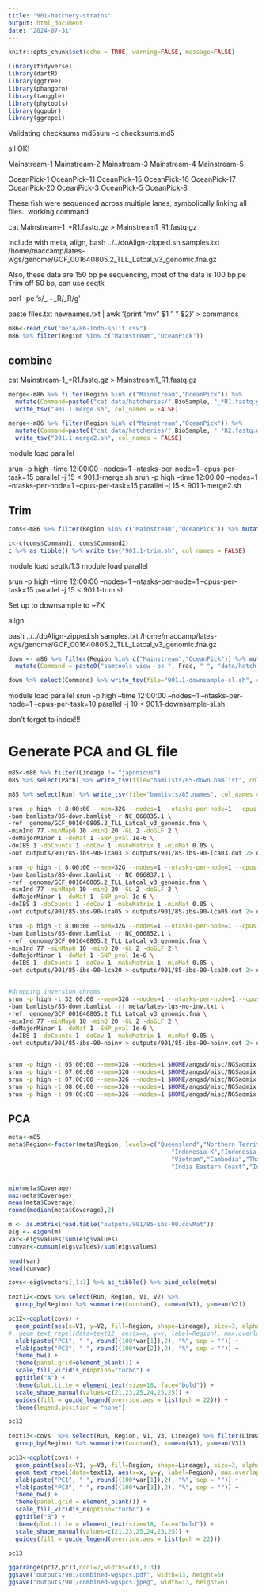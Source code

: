 ```yaml
---
title: "901-hatchery-strains"
output: html_document
date: "2024-07-31"
---
```


```r
knitr::opts_chunk$set(echo = TRUE, warning=FALSE, message=FALSE)
```


```r
library(tidyverse)
library(dartR)
library(ggtree)
library(phangorn)
library(tanggle)
library(phytools)
library(ggpubr)
library(ggrepel)
```

Validating checksums
md5sum -c checksums.md5

all OK!     

Mainstream-1 Mainstream-2 Mainstream-3 Mainstream-4 Mainstream-5

OceanPick-1 OceanPick-11 OceanPick-15 OceanPick-16 OceanPick-17 OceanPick-20 OceanPick-3 OceanPick-5 OceanPick-8

These fish were sequenced across multiple lanes, symbolically linking all files.. 
working command

 cat Mainstream-1_*R1.fastq.gz > Mainstream1_R1.fastq.gz 

Include with meta, align,
 bash ../../doAlign-zipped.sh samples.txt /home/maccamp/lates-wgs/genome/GCF_001640805.2_TLL_Latcal_v3_genomic.fna.gz

Also, these data are 150 bp pe sequencing, most of the data is 100 bp pe
Trim off 50 bp, can use seqtk

perl -pe 's/_\d+.+_R/_R/g' 

paste files.txt newnames.txt | awk '{print "mv " $1 " " $2}' > commands

```r
m86<-read_csv("meta/86-Indo-split.csv")
m86 %>% filter(Region %in% c("Mainstream","OceanPick"))
```
## combine
 cat Mainstream-1_*R1.fastq.gz > Mainstream1_R1.fastq.gz 

```r
merge<-m86 %>% filter(Region %in% c("Mainstream","OceanPick")) %>% 
  mutate(Command=paste0("cat data/hatcheries/",BioSample, "_*R1.fastq.gz > data/hatcheries/", Run, "_R1.fastq.gz")) %>% select(Command) %>%
  write_tsv("901.1-merge.sh", col_names = FALSE)

merge<-m86 %>% filter(Region %in% c("Mainstream","OceanPick")) %>% 
  mutate(Command=paste0("cat data/hatcheries/",BioSample, "_*R2.fastq.gz > data/hatcheries/", Run, "_R2.fastq.gz")) %>% select(Command) %>%
  write_tsv("901.1-merge2.sh", col_names = FALSE)
```

module load parallel

srun -p high --time 12:00:00 --nodes=1 --ntasks-per-node=1 --cpus-per-task=15 parallel -j 15 < 901.1-merge.sh
srun -p high --time 12:00:00 --nodes=1 --ntasks-per-node=1 --cpus-per-task=15 parallel -j 15 < 901.1-merge2.sh


## Trim   

```r
coms<-m86 %>% filter(Region %in% c("Mainstream","OceanPick")) %>% mutate(Command1=paste0("seqtk trimfq -e 50 data/hatcheries/", Run, "_R1.fastq.gz | gzip > data/hatch-trim/", Run, "_R1.fastq.gz")) %>% mutate(Command2=paste0("seqtk trimfq -e 50 data/hatcheries/", Run, "_R2.fastq.gz | gzip > data/hatch-trim/", Run, "_R2.fastq.gz")) %>% select(Command1, Command2)

c<-c(coms$Command1, coms$Command2)
c %>% as_tibble() %>% write_tsv("901.1-trim.sh", col_names = FALSE)
```

module load seqtk/1.3 
module load parallel

srun -p high --time 12:00:00 --nodes=1 --ntasks-per-node=1 --cpus-per-task=15 parallel -j 15 < 901.1-trim.sh

Set up to downsample to ~7X 

align.    

 bash ../../doAlign-zipped.sh samples.txt /home/maccamp/lates-wgs/genome/GCF_001640805.2_TLL_Latcal_v3_genomic.fna.gz


```r
down <- m86 %>% filter(Region %in% c("Mainstream","OceanPick")) %>% mutate(Frac=7/Coverage) %>% 
  mutate(Command = paste0("samtools view -bs ", Frac, " ", "data/hatch-trim/",Run,".sort.flt.bam", " > ", "/home/maccamp/lates-wgs/data/downsample/", Run, ".reduced.bam"))

down %>% select(Command) %>% write_tsv(file="901.1-downsample-sl.sh", col_names = FALSE)
```

module load parallel
srun -p high --time 12:00:00 --nodes=1 --ntasks-per-node=1 --cpus-per-task=10 parallel -j 10 < 901.1-downsample-sl.sh

don't forget to index!!!


# Generate PCA and GL file

```r
m85<-m86 %>% filter(Lineage != "japonicus") 
m85 %>% select(Path) %>% write_tsv(file="bamlists/85-down.bamlist", col_names = FALSE)

m85 %>% select(Run) %>% write_tsv(file="bamlists/85.names", col_names = FALSE)
```

```sh
srun -p high -t 8:00:00 --mem=32G --nodes=1 --ntasks-per-node=1 --cpus-per-task=12 $HOME/angsd/angsd -P 12  \
-bam bamlists/85-down.bamlist -r NC_066835.1 \
-ref  genome/GCF_001640805.2_TLL_Latcal_v3_genomic.fna \
-minInd 77 -minMapQ 10 -minQ 20 -GL 2 -doGLF 2 \
-doMajorMinor 1 -doMaf 1 -SNP_pval 1e-6 \
-doIBS 1 -doCounts 1 -doCov 1 -makeMatrix 1 -minMaf 0.05 \
-out outputs/901/85-ibs-90-lca03 > outputs/901/85-ibs-90-lca03.out 2> outputs/901/85-ibs-90-lca03.err &

srun -p high -t 8:00:00 --mem=32G --nodes=1 --ntasks-per-node=1 --cpus-per-task=12 $HOME/angsd/angsd -P 12  \
-bam bamlists/85-down.bamlist -r NC_066837.1 \
-ref  genome/GCF_001640805.2_TLL_Latcal_v3_genomic.fna \
-minInd 77 -minMapQ 10 -minQ 20 -GL 2 -doGLF 2 \
-doMajorMinor 1 -doMaf 1 -SNP_pval 1e-6 \
-doIBS 1 -doCounts 1 -doCov 1 -makeMatrix 1 -minMaf 0.05 \
-out outputs/901/85-ibs-90-lca05 > outputs/901/85-ibs-90-lca05.out 2> outputs/901/85-ibs-90-lca05.err &

srun -p high -t 8:00:00 --mem=32G --nodes=1 --ntasks-per-node=1 --cpus-per-task=12 $HOME/angsd/angsd -P 12  \
-bam bamlists/85-down.bamlist -r NC_066852.1 \
-ref  genome/GCF_001640805.2_TLL_Latcal_v3_genomic.fna \
-minInd 77 -minMapQ 10 -minQ 20 -GL 2 -doGLF 2 \
-doMajorMinor 1 -doMaf 1 -SNP_pval 1e-6 \
-doIBS 1 -doCounts 1 -doCov 1 -makeMatrix 1 -minMaf 0.05 \
-out outputs/901/85-ibs-90-lca20 > outputs/901/85-ibs-90-lca20.out 2> outputs/901/85-ibs-90-lca20.err &


#dropping inversion chroms 
srun -p high -t 32:00:00 --mem=32G --nodes=1 --ntasks-per-node=1 --cpus-per-task=12 $HOME/angsd/angsd -P 12  \
-bam bamlists/85-down.bamlist -rf meta/lates-lgs-no-inv.txt \
-ref  genome/GCF_001640805.2_TLL_Latcal_v3_genomic.fna \
-minInd 77 -minMapQ 10 -minQ 20 -GL 2 -doGLF 2 \
-doMajorMinor 1 -doMaf 1 -SNP_pval 1e-6 \
-doIBS 1 -doCounts 1 -doCov 1 -makeMatrix 1 -minMaf 0.05 \
-out outputs/901/85-ibs-90-noinv > outputs/901/85-ibs-90-noinv.out 2> outputs/901/85-ibs-90-noinv.err &


srun -p high -t 05:00:00 --mem=32G --nodes=1 $HOME/angsd/misc/NGSadmix -P 12 -likes outputs/900/85-ibs-90-noinv.beagle.gz -K 2 -o outputs/901/85-K2 &
srun -p high -t 07:00:00 --mem=32G --nodes=1 $HOME/angsd/misc/NGSadmix -P 12 -likes outputs/901/85-ibs-90-noinv.beagle.gz -K 3 -o outputs/901/85-K3 &
srun -p high -t 07:00:00 --mem=32G --nodes=1 $HOME/angsd/misc/NGSadmix -P 12 -likes outputs/901/85-ibs-90-noinv.beagle.gz -K 4 -o outputs/901/85-K4 &
srun -p high -t 08:00:00 --mem=32G --nodes=1 $HOME/angsd/misc/NGSadmix -P 12 -likes outputs/901/85-ibs-90-noinv.beagle.gz -K 5 -o outputs/901/85-K5 &
srun -p high -t 09:00:00 --mem=32G --nodes=1 $HOME/angsd/misc/NGSadmix -P 12 -likes outputs/901/85-ibs-90-noinv.beagle.gz -K 6 -o outputs/901/85-K6 &
```


## PCA

```r
meta<-m85
meta$Region<-factor(meta$Region, levels=c("Queensland","Northern Territory","Papua New Guinea","Mainstream","OceanPick",
                                              "Indonesia-K","Indonesia-SU","Indonesia-SJ","Philippines",
                                              "Vietnam","Cambodia","Thailand", "Bangladesh",
                                              "India Eastern Coast","India Western Coast","Sri Lanka"))


min(meta$Coverage)
max(meta$Coverage)
mean(meta$Coverage)
round(median(meta$Coverage),2)
```

```r
m <- as.matrix(read.table("outputs/901/85-ibs-90.covMat"))
eig <- eigen(m)
var<-eig$values/sum(eig$values)
cumvar<-cumsum(eig$values)/sum(eig$values)

head(var)
head(cumvar)
```



```r
covs<-eig$vectors[,1:3] %>% as_tibble() %>% bind_cols(meta) 

text12<-covs %>% select(Run, Region, V1, V2) %>%
  group_by(Region) %>% summarize(Count=n(), x=mean(V1), y=mean(V2))

pc12<-ggplot(covs) +
  geom_point(aes(x=V1, y=V2, fill=Region, shape=Lineage), size=3, alpha=0.75) +
#  geom_text_repel(data=text12, aes(x=x, y=y, label=Region), max.overlaps = Inf) +
  xlab(paste("PC1", " ", round((100*var[1]),2), "%", sep = "")) +
  ylab(paste("PC2", " ", round((100*var[2]),2), "%", sep = "")) +
  theme_bw() +
  theme(panel.grid=element_blank()) +
  scale_fill_viridis_d(option="turbo") +
  ggtitle("A") +
  theme(plot.title = element_text(size=18, face="bold")) +
  scale_shape_manual(values=c(21,23,25,24,25,25)) +
  guides(fill = guide_legend(override.aes = list(pch = 22))) +
  theme(legend.position = "none")

pc12
```
```r
text13<-covs  %>% select(Run, Region, V1, V3, Lineage) %>% filter(Lineage %in% c("IND","lakdiva")) %>% 
  group_by(Region) %>% summarize(Count=n(), x=mean(V1), y=mean(V3))

pc13<-ggplot(covs) +
  geom_point(aes(x=V1, y=V3, fill=Region, shape=Lineage), size=3, alpha=0.75) +
  geom_text_repel(data=text13, aes(x=x, y=y, label=Region), max.overlaps = Inf) +
  xlab(paste("PC1", " ", round((100*var[1]),2), "%", sep = "")) +
  ylab(paste("PC3", " ", round((100*var[3]),2), "%", sep = "")) +
  theme_bw() +
  theme(panel.grid = element_blank()) +
  scale_fill_viridis_d(option="turbo") +
  ggtitle("B") +
  theme(plot.title = element_text(size=18, face="bold")) +
  scale_shape_manual(values=c(21,23,25,24,25,25)) +
  guides(fill = guide_legend(override.aes = list(pch = 22))) 

pc13
```

```r
ggarrange(pc12,pc13,ncol=2,widths=c(1,1.3))
ggsave("outputs/901/combined-wgspcs.pdf", width=13, height=6)
ggsave("outputs/901/combined-wgspcs.jpeg", width=13, height=6)

```